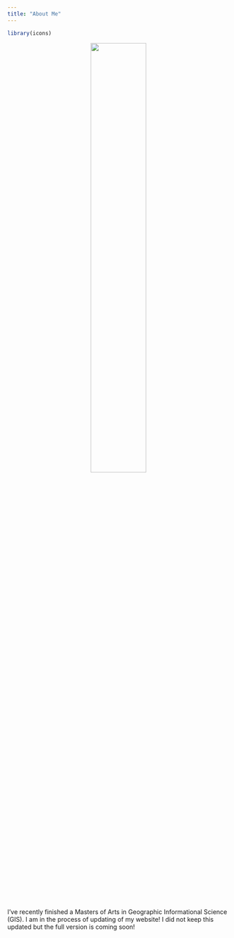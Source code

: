 ---
title: "About Me"
---
```{r, include = FALSE}
library(icons)
```

<center>
![](img/IMG_4782.jpg){width=50%}
</center>

I've recently finished a Masters of Arts in Geographic Informational Science (GIS). I am in the process of updating of my website! I did not keep this updated but the full version is coming soon!